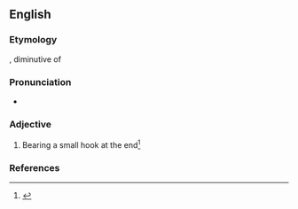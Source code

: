 ==English==

===Etymology===
{{etyl|la|en}} {{m|la|hamulus}}, diminutive of {{m|la|hamus|hāmus|hook}}

===Pronunciation===
* {{IPA|en|/ˈhæmjʊləʊz/}}

===Adjective===
{{en-adj|-}}

# Bearing a small hook at the end<ref>{{R:Gray First}}</ref>

===References===
<references/>